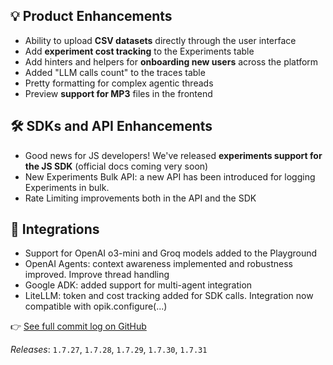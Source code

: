 ## 💡 Product Enhancements
- Ability to upload **CSV datasets** directly through the user interface
- Add **experiment cost tracking** to the Experiments table
- Add hinters and helpers for **onboarding new users** across the platform
- Added "LLM calls count" to the traces table
- Pretty formatting for complex agentic threads
- Preview **support for MP3** files in the frontend

## 🛠 SDKs and API Enhancements
- Good news for JS developers! We've released **experiments support for the JS SDK** (official docs coming very soon)
- New Experiments Bulk API: a new API has been introduced for logging Experiments in bulk.
- Rate Limiting improvements both in the API and the SDK

## 🔌 Integrations
- Support for OpenAI o3-mini and Groq models added to the Playground
- OpenAI Agents: context awareness implemented and robustness improved. Improve thread handling
- Google ADK: added support for multi-agent integration
- LiteLLM: token and cost tracking added for SDK calls. Integration now compatible with opik.configure(...)
	
👉 [See full commit log on GitHub](https://github.com/comet-ml/opik/compare/1.7.26...1.7.31)

_Releases_: `1.7.27`, `1.7.28`, `1.7.29`, `1.7.30`, `1.7.31`